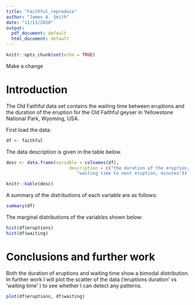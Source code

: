 ```yaml
---
title: "Faithful_reproduce"
author: "James A. Smith"
date: "11/11/2020"
output:
  pdf_document: default
  html_document: default
---
```


```r
knitr::opts_chunk$set(echo = TRUE)
```

Make a change 

# Introduction 

The Old Faithful data set contains the waiting time between eruptions and the duration of the eruption for the Old Faithful geyser in Yellowstone National Park, Wyoming, USA.

First load the data:

```r
df <- faithful

```

The data description is given in the table below.

```r
desc <- data.frame(variable = colnames(df), 
                        description = c("the duration of the eruption, minutes",
                           "waiting time to next eruption, minutes"))

knitr::kable(desc)

```

A summary of the distributions of each variable are as follows:

```r
summary(df)
```

The marginal distributions of the variables shown below:

```r
hist(df$eruptions)
hist(df$waiting)
```

# Conclusions and further work

Both the duration of eruptions and waiting time show a bimodal distribution. In further work I will plot the scatter of the data (‘eruptions duration’ vs ‘waiting time’ ) to see whether I can detect any patterns.

```r
plot(df$eruptions, df$waiting)
```







